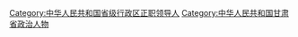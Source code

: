 [[Category:中华人民共和国省级行政区正职领导人|Category:中华人民共和国省级行政区正职领导人]]
[[Category:中华人民共和国甘肃省政治人物|Category:中华人民共和国甘肃省政治人物]]